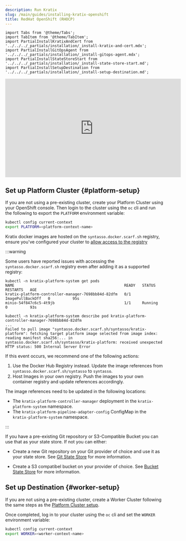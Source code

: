 ```yaml
---
description: Run Kratix
slug: /main/guides/installing-kratix-openshift
title: RedHat OpenShift (RHOCP)
---
```


```mdx-code-block
import Tabs from '@theme/Tabs';
import TabItem from '@theme/TabItem';
import PartialInstallKratixAndCert from '../../../_partials/installation/_install-kratix-and-cert.mdx';
import PartialInstallGitOpsAgent from '../../../_partials/installation/_install-gitops-agent.mdx';
import PartialInstallStateStoreStart from  '../../../_partials/installation/_install-state-store-start.md';
import PartialInstallSetupDestination from '../../../_partials/installation/_install-setup-destination.md';
```

<div style={{"text-align":"center"}}>
<iframe width="560" height="315" src="https://www.youtube.com/embed/Zkh3FIGMsds?si=omdR7K0HTuvbw60P" title="YouTube video player" frameborder="0" allow="accelerometer; autoplay; clipboard-write; encrypted-media; gyroscope; picture-in-picture" allowfullscreen></iframe>
</div>

## Set up Platform Cluster {#platform-setup}

If you are not using a pre-existing cluster, create your Platform Cluster using
your OpenShift console. Then login to the cluster using the `oc` cli and run the
following to export the `PLATFORM` environment variable:

```bash
kubectl config current-context
export PLATFORM=<platform-context-name>
```

Kratix docker images are hosted on the `syntasso.docker.scarf.sh` registry, ensure you've
configured your cluster to [allow access to the registry](https://docs.openshift.com/container-platform/4.17/openshift_images/image-configuration.html)

:::warning

Some users have reported issues with accessing the
`syntasso.docker.scarf.sh` registry even after adding it as a supported registry:
```
kubectl -n kratix-platform-system get pods
NAME                                                 READY   STATUS             RESTARTS   AGE
kratix-platform-controller-manager-7698bb84d-82dfm   0/1     ImagePullBackOff   0          95s
minio-54f847c6c5-4t9jb                               1/1     Running            0          93s

kubectl -n kratix-platform-system describe pod kratix-platform-controller-manager-7698bb84d-82dfm
...
Failed to pull image "syntasso.docker.scarf.sh/syntasso/kratix-platform": fetching target platform image selected from image index: reading manifest sha256:... in syntasso.docker.scarf.sh/syntasso/kratix-platform: received unexpected HTTP status: 500 Internal Server Error
```

If this event occurs, we recommend one of the following actions:

1. Use the Docker Hub Registry instead. Update the image references from `syntasso.docker.scarf.sh/syntasso` to `syntasso`.
1. Host Images in your own registry. Push the images to your own container registry and update references accordingly.

The image references need to be updated in the following locations:
  - The `kratix-platform-controller-manager` deployment in the `kratix-platform-system` namespace.
  - The `kratix-platform-pipeline-adapter-config` ConfigMap in the `kratix-platform-system` namespace.

:::


<PartialInstallKratixAndCert />

<PartialInstallStateStoreStart />

If you have a pre-existing Git repository or S3-Compatible Bucket you can use that as your
state store. If not you can either:

- Create a new Git repository on your Git provider of choice and use it as your state
  store. See [Git State Store](/main/reference/statestore/gitstatestore) for
  more information.

- Create a S3 compatibel bucket on your provider of choice. See [Bucket State
	Store](/main/reference/statestore/bucketstatestore) for more information.

<PartialInstallSetupDestination />

## Set up Destination {#worker-setup}

If you are not using a pre-existing cluster, create a Worker Cluster following
the same steps as the [Platform Cluster setup](#platform-setup).

Once completed, log in to your cluster using the `oc` cli and set the `WORKER` environment
variable:

```bash
kubectl config current-context
export WORKER=<worker-context-name>
```

<PartialInstallGitOpsAgent />
